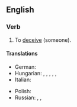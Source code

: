 ==English==

===Verb===
{{head|en|verb|head=[[pull]] [[the]] [[wool]] [[over]] [[someone's]] [[eye]]s}}

# {{context|idiomatic|informal|lang=en}} To [[deceive]] (someone).

====Translations====
{{trans-top|to deceive someone}}
* German: {{t+|de|jemanden hinters Licht führen}}
* Hungarian: {{t+|hu|megtéveszt}}, {{t+|hu|félrevezet}}, {{t+|hu|becsap}}, {{t+|hu|bepaliz}}, {{t|hu|behúz a csőbe}}, {{t+|hu|átver}}
* Italian: {{t|it|gettar fumo negli occhi}}
{{trans-mid}}
* Polish: {{t|pl|mydlić oczy}}
* Russian: {{t+|ru|ве́шать лапшу на у́ши}} <!--to hang noodles on the ears-->, {{t+|ru|втирать очки́}}, {{t+|ru|пудрить мозги}} <!--to powder the brains-->
{{trans-bottom}}